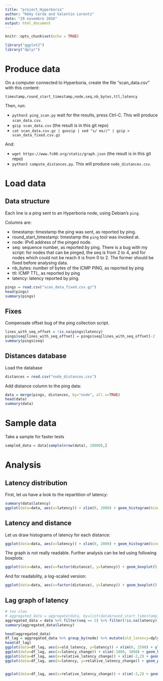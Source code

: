 ```yaml
---
title: "project_Hyperboria"
author: "Rémy Cerda and Valentin Lorentz"
date: "29 novembre 2016"
output: html_document
---
```


```r
knitr::opts_chunk$set(echo = TRUE)
```

```r
library("ggplot2")
library("dplyr")
```

# Produce data

On a computer connected to Hyperboria, create the file “scan_data.csv” with this content:

```
timestamp,round_start_timestamp,node,seq,nb_bytes,ttl,latency
```

Then, run:

* `python3 ping_scan.py` wait for the results, press Ctrl-C. This will produce `scan_data.csv`.
* `gzip scan_data.csv` (the result is in this git repo)
* `cat scan_data.csv.gz | gunzip | sed "s/ ms//" | gzip > scan_data_fixed.csv.gz`

And:

* `wget https://www.fc00.org/static/graph.json` (the result is in this git repo)
* `python3 compute_distances.py`. This will produce `node_distances.csv`.



# Load data

## Data structure

Each line is a ping sent to an Hyperboria node, using Debian's `ping`.

Columns are:

* timestamp: timestamp the ping was sent, as reported by ping.
* round_start_timestamp: timestamp the `ping` tool was invoked at.
* node: IPv6 address of the pinged node.
* seq: sequence number, as reported by ping. There is a bug with my script: for nodes that can be pinged, the seq is from 2 to 4, and for nodes which could not be reach it is from 0 to 2. The former should be fixed before analysing data.
* nb_bytes: number of bytes of the ICMP PING, as reported by ping
* ttl: ICMP TTL, as reported by ping
* latency: latency reported by ping.

```r
pings = read.csv("scan_data_fixed.csv.gz")
head(pings)
summary(pings)
```

## Fixes

Compensate offset bug of the ping collection script.

```r
lines_with_seq_offset = !is.na(pings$latency)
pings$seq[lines_with_seq_offset] = pings$seq[lines_with_seq_offset]-2
summary(pings$seq)
```

## Distances database

Load the database

```r
distances = read.csv("node_distances.csv")
```

Add distance column to the ping data:

```r
data = merge(pings, distances, by="node", all.x=TRUE)
head(data)
summary(data)
```


# Sample data

Take a sample for faster tests

```r
sampled_data = data[sample(nrow(data), 10000),]
```

# Analysis

## Latency distribution

First, let us have a look to the repartition of latency:
```r
summary(data$latency)
ggplot(data=data, aes(x=latency)) + xlim(0, 2000) + geom_histogram(binwidth=100);
```

## Latency and distance

Let us draw histograms of latency for each distance:
```r
ggplot(data=data, aes(x=latency)) + xlim(0, 2000) + geom_histogram(binwidth=50) + facet_grid(distance ~ .);
```

The graph is not really readable. Further analysis can be led using following boxplots:
```r
ggplot(data=data, aes(x=factor(distance), y=latency)) + geom_boxplot();
```

And for readability, a log-scaled version:
```r
ggplot(data=data, aes(x=factor(distance), y=latency)) + geom_boxplot() + scale_y_log10();
```
## Lag graph of latency

```r
# too slow
# aggregated_data = aggregate(data, by=list(data$round_start_timestamp, data$node), FUN=mean)
aggregated_data = data %>% filter(seq == 2) %>% filter(!is.na(latency)) %>% as.data.frame();
summary(aggregated_data$latency)

head(aggregated_data)
df_lag = aggregated_data %>% group_by(node) %>% mutate(old_latency=dplyr::lag(latency)) %>% mutate(latency_change=latency - old_latency) %>% mutate(relative_latency_change=2*latency_change/(old_latency+latency)) %>% as.data.frame()
head(df_lag)
ggplot(data=df_lag, aes(x=old_latency, y=latency)) + xlim(0, 2500) + ylim(0, 2500) + geom_point()
ggplot(data=df_lag, aes(x=latency_change)) + xlim(-1000, 1000) + geom_histogram(bins=100)
ggplot(data=df_lag, aes(x=relative_latency_change)) + xlim(-2,2) + geom_histogram(bins=100)
ggplot(data=df_lag, aes(x=latency, y=relative_latency_change)) + geom_point()


ggplot(data=df_lag, aes(x=relative_latency_change)) + xlim(-2,2) + geom_histogram(bins=50) + facet_grid(distance ~ ., scale="free_y");
```
